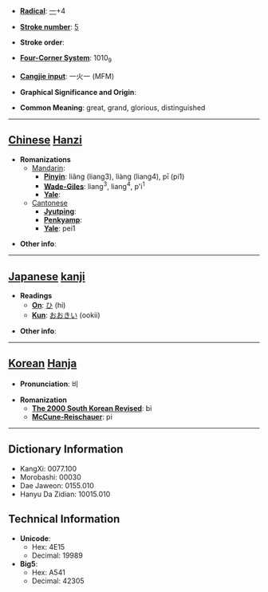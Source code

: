 * '''[[Wiktionary:Chinese radical index| Radical]]''': [[Wiktionary:Chinese radical index 一|一]]+4

* '''[[Wiktionary:Chinese total strokes index|Stroke number]]''': [[Wiktionary:Chinese total strokes index 5|5]]

* '''Stroke order''': 

* '''[[Wiktionary:Chinese four corner index|Four-Corner System]]''': 1010<sub>9</sub>

* '''[[Wiktionary:Chinese Cangjie index|Cangjie input]]''': 一火一 (MFM)

* '''Graphical Significance and Origin''': 

* '''Common Meaning''': great, grand, glorious, distinguished

----

== [[Chinese]] [[Hanzi]] ==

* '''Romanizations'''
** [[Mandarin]]:
*** '''[[Pinyin]]''': liǎng (liang3), liàng (liang4), pī (pi1)
*** '''[[Wade-Giles]]''': liang<sup>3</sup>, liang<sup>4</sup>, p'i<sup>1</sup>
*** '''[[Yale]]''': 
**[[Cantonese]]
***'''[[Jyutping]]''':
***'''[[Penkyamp]]''': 
***'''[[Yale]]''': pei1

* '''Other info''': 

----

== [[Japanese]] [[kanji]] ==

* '''Readings'''
** '''[[On]]''': [[ひ]] (hi)
** '''[[Kun]]''': [[おおきい]] (ookii)

* '''Other info''':  

----

== [[Korean]] [[Hanja]] ==

* '''Pronunciation''': 비

* '''Romanization'''
** '''[[The 2000 South Korean Revised Romanization|The 2000 South Korean Revised]]''': bi
** '''[[McCune-Reischauer]]''': pi

----

== Dictionary Information ==

* KangXi: 0077.100
* Morobashi: 00030
* Dae Jaweon: 0155.010
* Hanyu Da Zidian: 10015.010

== Technical Information ==

* '''Unicode''':
** Hex: 4E15
** Decimal: 19989
* '''Big5''':
** Hex: A541
** Decimal: 42305